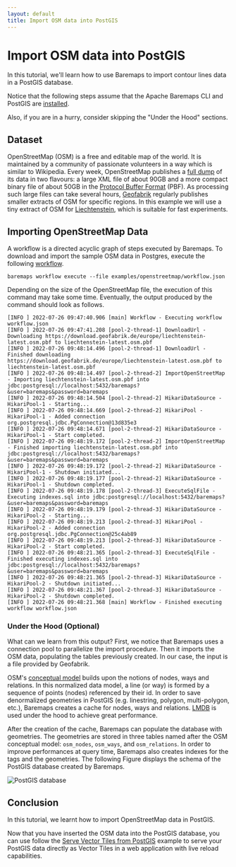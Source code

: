 ```yaml
---
layout: default
title: Import OSM data into PostGIS
---
```


# Import OSM data into PostGIS

In this tutorial, we'll learn how to use Baremaps to import contour lines data in a PostGIS database.

Notice that the following steps assume that the Apache Baremaps CLI and PostGIS are [installed](/documentation/getting-started/).

Also, if you are in a hurry, consider skipping the "Under the Hood" sections.

## Dataset

OpenStreetMap (OSM) is a free and editable map of the world.
It is maintained by a community of passionate volunteers in a way which is similar to Wikipedia.
Every week, OpenStreetMap publishes a [full dump](https://planet.openstreetmap.org/) of its data in two flavours: a large XML file of about 90GB and a more compact binary file of about 50GB in the [Protocol Buffer Format](https://developers.google.com/protocol-buffers) (PBF).
As processing such large files can take several hours, [Geofabrik](http://www.geofabrik.de/data/download.html) regularly publishes smaller extracts of OSM for specific regions.
In this example we will use a tiny extract of OSM for [Liechtenstein](https://en.wikipedia.org/wiki/Liechtenstein), which is suitable for fast experiments.

## Importing OpenStreetMap Data

A workflow is a directed acyclic graph of steps executed by Baremaps.
To download and import the sample OSM data in Postgres, execute the following [workflow](https://raw.githubusercontent.com/apache/incubator-baremaps/main/examples/openstreetmap/workflow.json).

```
baremaps workflow execute --file examples/openstreetmap/workflow.json
```

Depending on the size of the OpenStreetMap file, the execution of this command may take some time.
Eventually, the output produced by the command should look as follows.

```
[INFO ] 2022-07-26 09:47:40.906 [main] Workflow - Executing workflow workflow.json
[INFO ] 2022-07-26 09:47:41.208 [pool-2-thread-1] DownloadUrl - Downloading https://download.geofabrik.de/europe/liechtenstein-latest.osm.pbf to liechtenstein-latest.osm.pbf
[INFO ] 2022-07-26 09:48:14.496 [pool-2-thread-1] DownloadUrl - Finished downloading https://download.geofabrik.de/europe/liechtenstein-latest.osm.pbf to liechtenstein-latest.osm.pbf
[INFO ] 2022-07-26 09:48:14.497 [pool-2-thread-2] ImportOpenStreetMap - Importing liechtenstein-latest.osm.pbf into jdbc:postgresql://localhost:5432/baremaps?&user=baremaps&password=baremaps
[INFO ] 2022-07-26 09:48:14.504 [pool-2-thread-2] HikariDataSource - HikariPool-1 - Starting...
[INFO ] 2022-07-26 09:48:14.669 [pool-2-thread-2] HikariPool - HikariPool-1 - Added connection org.postgresql.jdbc.PgConnection@13d835e3
[INFO ] 2022-07-26 09:48:14.671 [pool-2-thread-2] HikariDataSource - HikariPool-1 - Start completed.
[INFO ] 2022-07-26 09:48:19.172 [pool-2-thread-2] ImportOpenStreetMap - Finished importing liechtenstein-latest.osm.pbf into jdbc:postgresql://localhost:5432/baremaps?&user=baremaps&password=baremaps
[INFO ] 2022-07-26 09:48:19.172 [pool-2-thread-2] HikariDataSource - HikariPool-1 - Shutdown initiated...
[INFO ] 2022-07-26 09:48:19.177 [pool-2-thread-2] HikariDataSource - HikariPool-1 - Shutdown completed.
[INFO ] 2022-07-26 09:48:19.178 [pool-2-thread-3] ExecuteSqlFile - Executing indexes.sql into jdbc:postgresql://localhost:5432/baremaps?&user=baremaps&password=baremaps
[INFO ] 2022-07-26 09:48:19.179 [pool-2-thread-3] HikariDataSource - HikariPool-2 - Starting...
[INFO ] 2022-07-26 09:48:19.213 [pool-2-thread-3] HikariPool - HikariPool-2 - Added connection org.postgresql.jdbc.PgConnection@25c4ab89
[INFO ] 2022-07-26 09:48:19.213 [pool-2-thread-3] HikariDataSource - HikariPool-2 - Start completed.
[INFO ] 2022-07-26 09:48:21.365 [pool-2-thread-3] ExecuteSqlFile - Finished executing indexes.sql into jdbc:postgresql://localhost:5432/baremaps?&user=baremaps&password=baremaps
[INFO ] 2022-07-26 09:48:21.365 [pool-2-thread-3] HikariDataSource - HikariPool-2 - Shutdown initiated...
[INFO ] 2022-07-26 09:48:21.367 [pool-2-thread-3] HikariDataSource - HikariPool-2 - Shutdown completed.
[INFO ] 2022-07-26 09:48:21.368 [main] Workflow - Finished executing workflow workflow.json
```

### Under the Hood (Optional)

What can we learn from this output?
First, we notice that Baremaps uses a connection pool to parallelize the import procedure.
Then it imports the OSM data, populating the tables previously created.
In our case, the input is a file provided by Geofabrik.

OSM's [conceptual model](https://wiki.openstreetmap.org/wiki/Elements) builds upon the notions of nodes, ways and relations.
In this normalized data model, a line (or way) is formed by a sequence of points (nodes) referenced by their id.
In order to save denormalized geometries in PostGIS (e.g. linestring, polygon, multi-polygon, etc.), Baremaps creates a cache for nodes, ways and relations.
[LMDB](https://symas.com/lmdb/) is used under the hood to achieve great performance.

After the creation of the cache, Baremaps can populate the database with geometries.
The geometries are stored in three tables named after the OSM conceptual model: `osm_nodes`, `osm_ways`, and `osm_relations`.
In order to improve performances at query time, Baremaps also creates indexes for the tags and the geometries.
The following Figure displays the schema of the PostGIS database created by Baremaps.

![PostGIS database](/images/database.png)

## Conclusion

In this tutorial, we learnt how to import OpenStreetMap data in PostGIS.

Now that you have inserted the OSM data into the PostGIS database, you can use follow the [Serve Vector Tiles from PostGIS](/documentation/examples/serve-and-export-vector-tiles/) example to serve
your PostGIS data directly as Vector Tiles in a web application with live reload capabilities.
